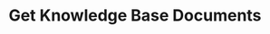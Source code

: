 ---
openapi: get /v1/knowledge-bases/{knowledge_base_id}/documents/{status}
title: Get Knowledge Base Documents
---